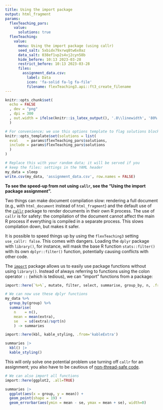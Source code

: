 ```yaml
---
title: Using the import package
output: html_fragment
params:
  flexTeaching_pars:
    value:
      solutions: true
  flexTeaching:
    value:
      menu: Using the import package (using callr)
      seed_salt: 5xbidx79xrwq8tw6x0az
      data_salt: 038ef1vp2s4vj2cyn58b
      hide_before: 10:13 2023-03-28
      restrict_before: 10:13 2023-03-28
      files:
        assignment_data.csv:
          label: Data
          icon: 'fa-solid fa-lg fa-file'
          filename: flexTeaching3.api::ft3_create_filename
---
```


```r
knitr::opts_chunk$set(
  echo = FALSE
  , dev = "png"
  , dpi = 300
  , out.width = ifelse(knitr::is_latex_output(), '.8\\linewidth', '80%')
  )

# For convenience; we use this options template to flag solutions blocks
knitr::opts_template$set(solutions = list(
  eval    = params$flexTeaching_pars$solutions, 
  include = params$flexTeaching_pars$solutions
  )
)

# Replace this with your random data; it will be served if you 
# keep the files: settings in the YAML header
my_data = sleep
write.csv(my_data, 'assignment_data.csv', row.names = FALSE)

```

**To see the speed-up from not using `callr`, see the "Using the import package assignment".**

Two things can make document compilation slow: rendering a full document (e.g., with `html_document` instead of `html_fragment`) and the default use of the [`callr`](https://callr.r-lib.org/) package to render documents in their own R process. The use of `callr` is for safety: the compilation of the document cannot affect the main R process if everything is compiled in a separate process. This slows compilation down, but makes it safer.

It is possible to speed things up by using the `flexTeaching3` setting `use_callr: false`. This comes with dangers. Loading the `dplyr` package with `library()`, for instance, will mask the base R function `stats::filter()` with its own `dplyr::filter()` function, potentially causing conflicts with other code.

The [`import`](https://cran.r-project.org/web/packages/import/vignettes/import.html) package allows us to easily use package functions without using `library()`. Instead of always referring to functions using the colon operator `::` (which is tedious), we can "import" functions from a package:

```r
import::here(`%>%`, mutate, filter, select, summarise, group_by, n, .from = dplyr)

# We can now use these dplyr functions
my_data %>%
  group_by(group) %>%
  summarise(
    n    = n(),
    mean = mean(extra),
    se   = sd(extra)/sqrt(n)
    ) -> summaries

import::here(kbl, kable_styling, .from='kableExtra')

summaries |>
  kbl() |>
  kable_styling()
```

This will only solve one potential problem use turning off `callr` for an assignment; you also have to be cautious of [non-thread-safe code](https://github.com/rexyai/RestRserve/issues/195#issuecomment-1312577727). 

```r
# We can also import all functions
import::here(ggplot2, .all=TRUE)

summaries |>
  ggplot(aes(x = group, y = mean)) +
  geom_point(shape = 19) +
  geom_errorbar(aes(ymin = mean - se, ymax = mean + se), width=0)

```






